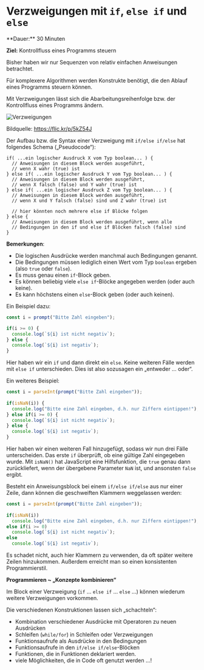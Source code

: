 
# Verzweigungen mit `if`, `else if` und `else`

<Callout>
  **Dauer:** 30 Minuten

  **Ziel:** Kontrollfluss eines Programms steuern
</Callout>

Bisher haben wir nur Sequenzen von relativ 
einfachen Anweisungen betrachtet.

Für komplexere Algorithmen werden Konstrukte 
benötigt, die den Ablauf eines Programms steuern 
können.

Mit Verzweigungen lässt sich die
Abarbeitungsreihenfolge bzw. der Kontrollfluss 
eines Programms ändern. 

![Verzweigungen](/images/prog/crossroads.jpg)

Bildquelle: https://flic.kr/p/5kZ54J

Der Aufbau bzw. die Syntax einer Verzweigung
mit `if/else if/else` hat folgendes Schema 
(„Pseudocode“):

```
if( ...ein logischer Ausdruck X vom Typ boolean... ) {
  // Anweisungen in diesem Block werden ausgeführt,
  // wenn X wahr (true) ist
} else if( ...ein logischer Ausdruck Y vom Typ boolean... ) {
  // Anweisungen in diesem Block werden ausgeführt,	
  // wenn X falsch (false) und Y wahr (true) ist
} else if( ...ein logischer Ausdruck Z vom Typ boolean... ) {
  // Anweisungen in diesem Block werden ausgeführt,
  // wenn X und Y falsch (false) sind und Z wahr (true) ist
	
  // hier könnten noch mehrere else if Blöcke folgen
} else {
  // Anweisungen in diesem Block werden ausgeführt, wenn alle
  // Bedingungen in den if und else if Blöcken falsch (false) sind
}
```


**Bemerkungen**:

- Die logischen Ausdrücke werden manchmal auch Bedingungen genannt.
- Die Bedingungen müssen lediglich einen Wert vom Typ `boolean` ergeben (also `true` oder `false`).
- Es muss genau einen `if`-Block geben.
- Es können beliebig viele `else if`-Blöcke angegeben werden (oder auch keine).
- Es kann höchstens einen `else`-Block geben (oder auch keinen). 

Ein Beispiel dazu:

```js
const i = prompt("Bitte Zahl eingeben");

if(i >= 0) {	
  console.log(`${i} ist nicht negativ`);
} else {	
  console.log(`${i} ist negativ`);	
}
```

Hier haben wir ein `if` und dann direkt ein `else`.
Keine weiteren Fälle werden mit `else if`
unterschieden. Dies ist also sozusagen ein 
„entweder ... oder“. 

Ein weiteres Beispiel:

```js
const i = parseInt(prompt("Bitte Zahl eingeben"));
	
if(isNaN(i)) {	
  console.log("Bitte eine Zahl eingeben, d.h. nur Ziffern eintippen!");	
} else if(i >= 0) {
  console.log(`${i} ist nicht negativ`);
} else {	
  console.log(`${i} ist negativ`);
}
```

Hier haben wir einen weiteren Fall hinzugefügt, 
sodass wir nun drei Fälle unterscheiden. Das erste 
`if` überprüft, ob eine gültige Zahl eingegeben wurde.
Mit `isNaN()` hat JavaScript eine Hilfsfunktion, 
die `true` genau dann zurückliefert, wenn der 
übergebene Parameter `NaN` ist, und ansonsten `false`
ergibt. 

Besteht ein Anweisungsblock bei einem 
`if/else if/else` aus nur einer Zeile, dann 
können die geschweiften Klammern weggelassen 
werden:

```js
const i = parseInt(prompt("Bitte Zahl eingeben"));
	
if(isNaN(i))
  console.log("Bitte eine Zahl eingeben, d.h. nur Ziffern eintippen!");	
else if(i >= 0)
  console.log(`${i} ist nicht negativ`);
else 
  console.log(`${i} ist negativ`);
```

Es schadet nicht, auch hier Klammern zu verwenden, 
da oft später weitere Zeilen hinzukommen. Außerdem 
erreicht man so einen konsistenten Programmierstil.

**Programmieren ~ „Konzepte kombinieren“**

 Im Block einer Verzweigung 
 (`if` … `else if` … `else` …) können 
 wiederum weitere Verzweigungen vorkommen.

Die verschiedenen Konstruktionen lassen sich „schachteln“:

- Kombination verschiedener Ausdrücke mit Operatoren zu neuen Ausdrücken
- Schleifen (`while/for`) in Schleifen oder Verzweigungen
- Funktionsaufrufe als Ausdrücke in den Bedingungen
- Funktionsaufrufe in den `if/else if/else`-Blöcken
- Funktionen, die in Funktionen deklariert werden.
- viele Möglichkeiten, die in Code oft genutzt werden …!
